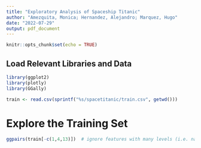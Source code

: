---
title: "Exploratory Analysis of Spaceship Titanic"
author: "Amezquita, Monica; Hernandez, Alejandro; Marquez, Hugo"
date: "2022-07-29"
output: pdf_document
---

```{r setup, include=FALSE}
knitr::opts_chunk$set(echo = TRUE)
```

## Load Relevant Libraries and Data

```{r echo=FALSE}
library(ggplot2)
library(plotly)
library(GGally)
```

```{r}
train <- read.csv(sprintf("%s/spacetitanic/train.csv", getwd()))
```

# Explore the Training Set

```{r}
ggpairs(train[-c(1,4,13)])  # ignore features with many levels (i.e. names)
```

